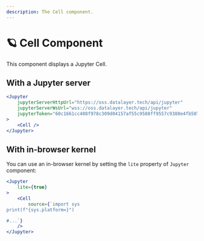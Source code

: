 ```yaml
---
description: The Cell component.
---
```



# 🪐 Cell Component

This component displays a Jupyter Cell.

## With a Jupyter server

<StorybookView 
    story='components-cell--default'
/>

```jsx
<Jupyter
    jupyterServerHttpUrl="https://oss.datalayer.tech/api/jupyter"
    jupyterServerWsUrl="wss://oss.datalayer.tech/api/jupyter"
    jupyterToken="60c1661cc408f978c309d04157af55c9588ff9557c9380e4fb50785750703da6"
>
    <Cell />
</Jupyter>
```

## With in-browser kernel

You can use an in-browser kernel by setting the `lite` property
of `Jupyter` component:

<StorybookView 
    story='components-cell--lite-python'
/>

```jsx
<Jupyter
    lite={true}
>
    <Cell
        source={`import sys
print(f"{sys.platform=}")

#...`}
    />
</Jupyter>
```
